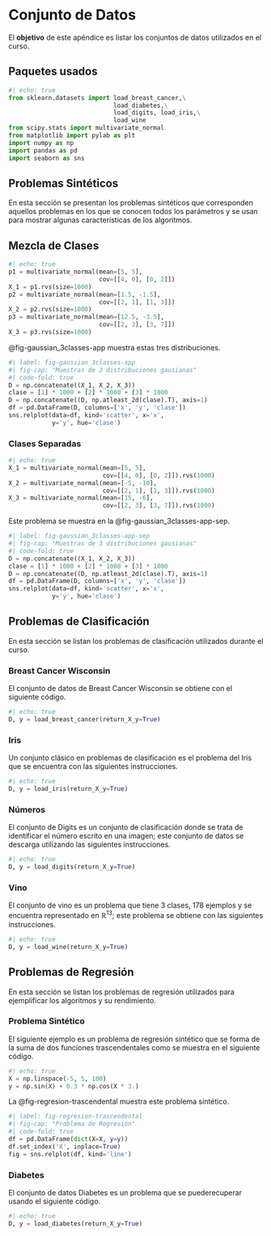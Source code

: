 # Conjunto de Datos

El **objetivo** de este apéndice es listar los conjuntos de datos utilizados en el curso.  

## Paquetes usados {.unnumbered}

```python
#| echo: true
from sklearn.datasets import load_breast_cancer,\
                             load_diabetes,\
                             load_digits, load_iris,\
                             load_wine
from scipy.stats import multivariate_normal
from matplotlib import pylab as plt
import numpy as np
import pandas as pd
import seaborn as sns
```

## Problemas Sintéticos

En esta sección se presentan los problemas sintéticos que corresponden aquellos problemas en los que se conocen todos los parámetros y se usan para mostrar algunas características de los algoritmos.

## Mezcla de Clases

```python
#| echo: true
p1 = multivariate_normal(mean=[5, 5],
                         cov=[[4, 0], [0, 2]])
X_1 = p1.rvs(size=1000)
p2 = multivariate_normal(mean=[1.5, -1.5],
                         cov=[[2, 1], [1, 3]])
X_2 = p2.rvs(size=1000)
p3 = multivariate_normal(mean=[12.5, -3.5],
                         cov=[[2, 3], [3, 7]])
X_3 = p3.rvs(size=1000)
```

@fig-gaussian_3classes-app muestra estas tres distribuciones. 

```python
#| label: fig-gaussian_3classes-app
#| fig-cap: "Muestras de 3 distribuciones gausianas"
#| code-fold: true
D = np.concatenate((X_1, X_2, X_3))
clase = [1] * 1000 + [2] * 1000 + [3] * 1000
D = np.concatenate((D, np.atleast_2d(clase).T), axis=1)
df = pd.DataFrame(D, columns=['x', 'y', 'clase'])
sns.relplot(data=df, kind='scatter', x='x',
            y='y', hue='clase')
```               


### Clases Separadas

```python
#| echo: true
X_1 = multivariate_normal(mean=[5, 5],
                          cov=[[4, 0], [0, 2]]).rvs(1000)
X_2 = multivariate_normal(mean=[-5, -10],
                          cov=[[2, 1], [1, 3]]).rvs(1000)
X_3 = multivariate_normal(mean=[15, -6],
                          cov=[[2, 3], [3, 7]]).rvs(1000)
```

Este problema se muestra en la @fig-gaussian_3classes-app-sep. 

```python
#| label: fig-gaussian_3classes-app-sep
#| fig-cap: "Muestras de 3 distribuciones gausianas"
#| code-fold: true
D = np.concatenate((X_1, X_2, X_3))
clase = [1] * 1000 + [2] * 1000 + [3] * 1000
D = np.concatenate((D, np.atleast_2d(clase).T), axis=1)
df = pd.DataFrame(D, columns=['x', 'y', 'clase'])
sns.relplot(data=df, kind='scatter', x='x',
            y='y', hue='clase')
```   


## Problemas de Clasificación

En esta sección se listan los problemas de clasificación utilizados durante el curso. 

### Breast Cancer Wisconsin

El conjunto de datos de Breast Cancer Wisconsin se obtiene con el siguiente código. 

```python
#| echo: true
D, y = load_breast_cancer(return_X_y=True)
```

### Iris

Un conjunto clásico en problemas de clasificación es el problema del Iris que se encuentra con las siguientes instrucciones.

```python
#| echo: true
D, y = load_iris(return_X_y=True)
```

### Números

El conjunto de Digits es un conjunto de clasificación donde se trata de identificar el número escrito en una imagen; este conjunto de datos se descarga utilizando las siguientes instrucciones. 

```python
#| echo: true
D, y = load_digits(return_X_y=True)
```

### Vino

El conjunto de vino es un problema que tiene 3 clases, 178 ejemplos y se encuentra representado en $\mathbb R^{13};$ este problema se obtiene con las siguientes instrucciones. 

```python
#| echo: true
D, y = load_wine(return_X_y=True)
```

## Problemas de Regresión

En esta sección se listan los problemas de regresión utilizados para ejemplificar los algoritmos y su rendimiento. 

### Problema Sintético

El siguiente ejemplo es un problema de regresión sintético que se forma de la suma de dos funciones trascendentales como se muestra en el siguiente código. 

```python
#| echo: true
X = np.linspace(-5, 5, 100)
y = np.sin(X) + 0.3 * np.cos(X * 3.)
```

La @fig-regresion-trascendental muestra este problema sintético.


```python
#| label: fig-regresion-trascendental
#| fig-cap: "Problema de Regresión"
#| code-fold: true
df = pd.DataFrame(dict(X=X, y=y))
df.set_index('X', inplace=True)
fig = sns.relplot(df, kind='line')
```

### Diabetes

El conjunto de datos Diabetes es un problema que se puederecuperar usando el siguiente código. 

```python
#| echo: true
D, y = load_diabetes(return_X_y=True)
```